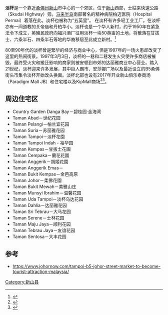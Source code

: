 {{refimprove|time=2010-06-15T02:16:39+00:00}}

{{Infobox Settlement
|name=淡杯
|official_name=Tampoi
|nickname=
|translit_lang1=其他文字
|translit_lang1_type1=[[淡米尔语|淡米尔语]]
|translit_lang1_info1={{Lang|ta|}}
|settlement_type=[[File:Crest_of_Johor_Bahru.svg|20px]] [[新山县|新山市市郊]]
|pushpin_map=Malaysia IDR#Malaysia West
|latd=1.4900
|longd=103.7054
|map_caption='''淡杯'''于[[马来西亚依斯干达经济特区|依斯干达特区]]和[[马来西亚半岛|马来西亚半岛]]的位置
|image_seal  =
|coordinates_region=MY
|subdivision_name={{MAS}}
|subdivision_name1={{flagicon|Johor}} [[柔佛州|柔佛州]]
|subdivision_name2={{flag|Daerah Johor Bahru}}
|subdivision_type=[[世界政区索引|国家]]
|subdivision_type1=[[马来西亚州|州属]]
|subdivision_type2=[[马来西亚县份|县]]
|leader_name=[[新山市政厅|新山市政厅]]
|leader_name1=
|leader_name2=
|leader_title=
|leader_title1=
|leader_title2=市长
| area_total_km2          = 
| population_total        = 
|population_as_of=
|population_density_km2=auto
|timezone=[[马来西亚标准时间|马来西亚标准时间]]
|utc_offset=+8
|timezone_DST=无
|postal_code_type=[[马来西亚邮编|邮编]]
|postal_code=81200
|area_code=+6-07
|registration_plate=[[马来西亚车辆号牌|J]]
|website={{URL|mbjb.gov.my}}
|image_skyline            = File:B5 Johor Street Market.jpg
|imagesize                = 300px
|image_caption            = 淡杯B5柔佛街头市集
}}

'''淡杯'''是一个靠近[[柔佛州|柔佛州]][[新山|新山]]市中心的一个郊区，位于[[新山|新山]]西部，士姑来快速公路（Skudai Highway）旁。[[马来半岛|马来半岛]]南部著名的精神病院柏迈医院（Hospital Permai）着落在此。淡杯也被称为“五英里”。 在淡杯有许多轻工业工厂。在淡杯亦有一间道教的关帝庙和丹柏华小。淡杯也是一个华人新村，约于1950年在紧急法令下成立，英殖民政府向福兴酒厂征用淡杯一块50英亩的土地，将散落在甘拔士、六条半石、四条半石等地的华裔移居至此成立新村。<ref>{{Cite web|title=这些人那些事：开埠至今频遭火魔蹂躏 · 淡杯繁华褪却述历史|url=https://www.sinchew.com.my/content/content_2470147.html|access-date=2021-08-16|work=www.sinchew.com.my|archive-date=2021-08-16|archive-url=https://web.archive.org/web/20210816050528/https://www.sinchew.com.my/content/content_2470147.html|dead-url=no}}</ref>

80至90年代的淡杯曾是繁华的经济与商业中心，但是1997年的一场火患却改变了这里的热闹街景。1997年3月3日，淡杯的一巷和二巷发生火灾使许多商店被摧毁，最终受火灾和搬迁影响的商家则被安顿到市郊的达丽雅商业中心营业。踏入21世纪，淡杯迎来许多发展，其中巨人霸市、安莎娜广场以及最近设立的B5柔佛街头市集令淡杯开始改头换面。淡杯北部也设有2017年开业新山佰乐泰商场（Paradigm Mall JB）和住宅楼以及KipMall商场<ref>{{Cite web|title=Paradigm Residence JB‧低密度 高隐私|url=https://www.sinchew.com.my/content/content_2119743.html|access-date=2021-08-16|work=www.sinchew.com.my|archive-date=2021-08-16|archive-url=https://web.archive.org/web/20210816050533/https://www.sinchew.com.my/content/content_2119743.html|dead-url=no}}</ref><ref>{{Cite web|title=KIPMALL Tampoi – KIPMALL|url=https://www.kipmall.com.my/kipmall-tampoi/|access-date=2021-08-16|language=en-US|archive-date=2021-08-16|archive-url=https://web.archive.org/web/20210816050530/https://www.kipmall.com.my/kipmall-tampoi/|dead-url=no}}</ref>。

==周边住宅区==
* Country Garden Danga Bay－碧桂园·金海湾
* Taman Abad－世纪花园
* Taman Pelangi－柏兰宜花园
* Taman Suria－苏丽雅花园
* Taman Tampoi－淡杯花園
* Taman Tampoi Indah - 裕华园
* Taman Kempas－甘拔士花園
* Taman Cempaka－蘭花花園
* Taman Anggerik－胡姬花園
* Taman Anggerik Emas－
* Taman Bukit Kempas－金芭高原
* Taman Johor－柔佛花園
* Taman Bukit Mewah－美雅山庄
* Taman Munsyi Ibrahim－温馨花园
* Taman Uda Tampoi－淡杯乌达花园
* Taman Dahlia－达丽雅花园
* Taman Sri Tebrau－大马花园
* Taman Serene－士林花园
* Taman Maju Jaya－顺利花园
* Taman Tebrau Jaya－友谊花园
* Taman Sentosa－大丰花园

==参考==
{{commons category}}
* https://www.johornow.com/tampoi-b5-johor-street-market-to-become-tourist-attraction-malaysia/ {{Wayback|url=https://www.johornow.com/tampoi-b5-johor-street-market-to-become-tourist-attraction-malaysia/ |date=20210228174159 }}

{{柔佛}}

[[Category:新山县|Category:新山县]]